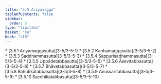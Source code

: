 ```yaml
---
title: "3.5 Ariyavagga"
tableOfContents: false
sidebar:
  order: 5
type: "tipitaka"
basket: "su"
book: "a10"
---
```



<DynamicBreadcrumb />



<TableOfContents book="a10" section="3.5">
* [3.5.1 Ariyamaggasutta](3-5/3-5-1)
* [3.5.2 Kaṇhamaggasutta](3-5/3-5-2)
* [3.5.3 Saddhammasutta](3-5/3-5-3)
* [3.5.4 Sappurisadhammasutta](3-5/3-5-4)
* [3.5.5 Uppādetabbasutta](3-5/3-5-5)
* [3.5.6 Āsevitabbasutta](3-5/3-5-6)
* [3.5.7 Bhāvetabbasutta](3-5/3-5-7)
* [3.5.8 Bahulīkātabbasutta](3-5/3-5-8)
* [3.5.9 Anussaritabbasutta](3-5/3-5-9)
* [3.5.10 Sacchikātabbasutta](3-5/3-5-10)
</TableOfContents>